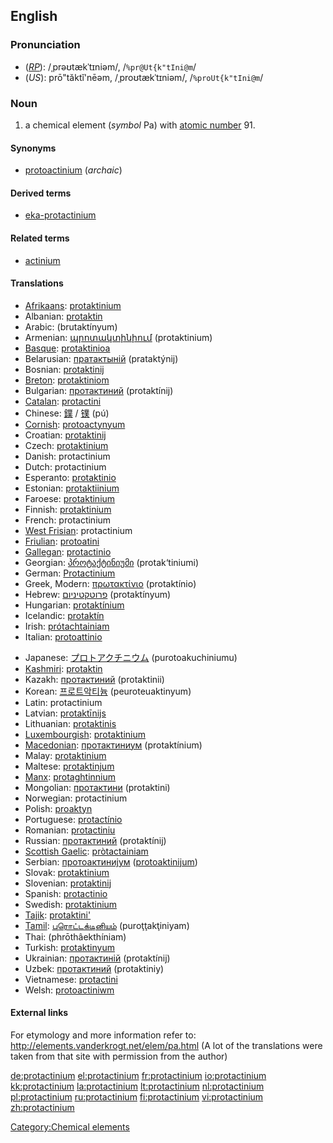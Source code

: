 {{see|Protactinium}}
==English==
{{elements|Pa|thorium|Th|uranium|U}}

===Pronunciation===
* (''[[RP]]''): /ˌprəʊtækˈtɪniəm/, /<tt>%pr@Ut{k"tIni@m</tt>/
* (''US''): prō"tăktĭ'nēəm, /ˌproʊtækˈtɪniəm/, /<tt>%proUt{k"tIni@m</tt>/

===Noun===
{{en-noun|-}}
{{wikipedia}}

# a chemical element (''symbol'' Pa) with [[atomic number]] 91.

====Synonyms====
* [[protoactinium]] (''archaic'')

====Derived terms====
* [[eka-protactinium]]

====Related terms====
* [[actinium]]

====Translations====
{{top}}
* [[Afrikaans]]: [[protaktinium]]
* Albanian: [[protaktin]]
* Arabic: {{Arab|[[بروتكتنيوم]]}} (brutaktínyum) {{m}}
* Armenian: [[պրոտակտինիում]] (protaktinium)
* [[Basque]]: [[protaktinioa]]
* Belarusian: [[пратактынiй]] (prataktýnij) {{m}}
* Bosnian: [[protaktinij]]
* [[Breton]]: [[protaktiniom]]
* Bulgarian: [[протактиний]] (protaktínij) {{m}}
* [[Catalan]]: [[protactini]]
* Chinese: [[鏷]] / [[镤]] (pú)
* [[Cornish]]: [[protoactynyum]]
* Croatian: [[protaktinij]]
* Czech: [[protaktinium]]
* Danish: protactinium
* Dutch: protactinium {{n}}
* Esperanto: [[protaktinio]]
* Estonian: [[protaktiinium]]
* Faroese: [[protaktinium]]
* Finnish: [[protaktinium]]
* French: protactinium {{m}}
* [[West Frisian]]: protactinium
* [[Friulian]]: [[protoatini]]
* [[Gallegan]]: [[protactinio]]
* Georgian: [[პროტაქტინიუმი]] (protak‘tiniumi)
* German: [[Protactinium]] {{n}}
* Greek, Modern: [[πρωτακτίνιο]] (protaktínio) {{n}}
* Hebrew: [[פרוטקטיניום]] (protaktínyum)
* Hungarian: [[protaktínium]]
* Icelandic: [[protaktín]]
* Irish: [[prótachtainiam]]
* Italian: [[protoattinio]] {{m}}
{{mid}}
* Japanese: [[プロトアクチニウム]] (purotoakuchiniumu)
* [[Kashmiri]]: [[protaktin]]
* Kazakh: [[протактиний]] (protaktinii)
* Korean: [[프로트악티늄]] (peuroteuaktinyum)
* Latin: protactinium
* Latvian: [[protaktīnijs]]
* Lithuanian: [[protaktinis]]
* [[Luxembourgish]]: [[protaktinium]]
* [[Macedonian]]: [[протактиниум]] (protaktínium) {{m}}
* Malay: [[protaktinium]]
* Maltese: [[protaktinjum]]
* [[Manx]]: [[protaghtinnium]]
* Mongolian: [[протактини]] (protaktini)
* Norwegian: protactinium
* Polish: [[proaktyn]] {{m}}
* Portuguese: [[protactínio]] {{m}}
* Romanian: [[protactiniu]] {{n}}
* Russian: [[протактиний]] (protaktínij) {{m}}
* [[Scottish Gaelic]]: [[pròtactainiam]]
* Serbian: [[протоактиниjум]] ([[protoaktinijum]]) {{m}}
* Slovak: [[protaktinium]]
* Slovenian: [[protaktinij]]
* Spanish: [[protactinio]] {{m}}
* Swedish: [[protaktinium]]
* [[Tajik]]: [[protaktini']]
* [[Tamil]]: [[புரொட்டக்டினியம்]] (puroţţakţiniyam)
* Thai: {{Thai|[[โพรแทกทิเนียม]]}} (phrōthâekthíniam)
* Turkish: [[protaktinyum]]
* Ukrainian: [[протактинiй]] (protaktínij) {{m}}
* Uzbek: [[протактиний]] (protaktiniy)
* Vietnamese: [[protactini]]
* Welsh: [[protoactiniwm]]
{{bottom}}

====External links====
For etymology and more information refer to:
http://elements.vanderkrogt.net/elem/pa.html
(A lot of the translations were taken from that site with permission from the author)

[[Category:Chemical elements]]

[[de:protactinium]]
[[el:protactinium]]
[[fr:protactinium]]
[[io:protactinium]]
[[kk:protactinium]]
[[la:protactinium]]
[[lt:protactinium]]
[[nl:protactinium]]
[[pl:protactinium]]
[[ru:protactinium]]
[[fi:protactinium]]
[[vi:protactinium]]
[[zh:protactinium]]